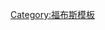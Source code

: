 {{Navbox
| name      = 《福布斯》杂志排名列表
| title     = [[福布斯|《福布斯》杂志]]排名列表
| state = {{{state|autocollapse}}}
| listclass = hlist

| group1 = 公司
| list1  = 
* [[全球2000大上市企业]]
* 

| group2 = 人物
| list2  =
  {{Navbox|subgroup
  | group2 = 一般
  | list2  = 
* [[世界百大名人權力榜]]
* [[福布斯30位30歲以下精英榜]]
* [[福布斯中國名人榜]]
* [[福布斯虚构人物财富榜]]
* [[韩国福布斯名人榜]]
* [[世界百名权威女性]]
* [[福布斯杂志全球最具影响力人物列表|全球最具影响力人物列表]]
* [[2017福布斯中国30位30岁以下精英榜]]
  | group3 = 富豪
  | list3  = 
* [[全球富豪榜]]
* [[福布斯美国400富豪榜|美国400富豪榜]] 
* [[List of Australians by net worth|''Forbes Asia'' Australia's 50 Richest]]
* [[福布斯新加坡富豪榜]]
  }}
| group4 = 地方
| list4  = 
* [[Forbes Magazine's List of America's Best Colleges|America's Best Colleges]]

| group5 = 运动
| list5  = 
* [[Forbes' list of world's highest-paid athletes|Highest-paid athletes]]
* [[Forbes' list of the most valuable sports teams|Most valuable sports teams]]
* [[福布斯足球俱乐部财富排行榜|足球俱乐部财富排行榜]]

| group6 = 技术
| list6  = 
* [[Midas List|Midas List (Tech's Top Deal Makers)]]

}}<noinclude>
{{collapsible option}}
[[Category:福布斯模板]]
</noinclude>